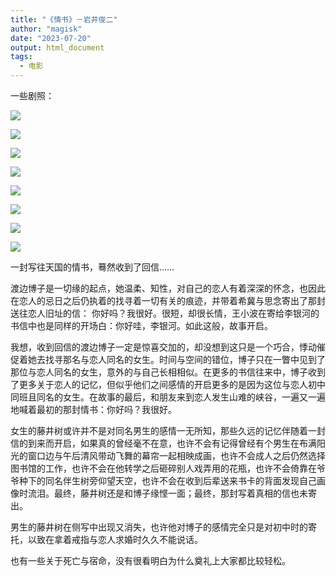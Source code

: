 ```yaml
---
title: "《情书》－岩井俊二"
author: "magisk"
date: "2023-07-20"
output: html_document
tags:
  - 电影
---
```


<!--more-->

一些剧照：

![](/images/情书－岩井俊二/屏幕截图%202023-07-20%20094611.png)

![](/images/情书－岩井俊二/屏幕截图%202023-07-19%20202738.png)

![](/images/情书－岩井俊二/屏幕截图%202023-07-20%20121338.png)

![](/images/情书－岩井俊二/屏幕截图%202023-07-19%20215810.png)

![](/images/情书－岩井俊二/屏幕截图%202023-07-19%20202916.png)

![](/images/情书－岩井俊二/屏幕截图%202023-07-19%20214905.png)

![](/images/情书－岩井俊二/屏幕截图%202023-07-20%20105807.png)

![](/images/情书－岩井俊二/屏幕截图%202023-07-19%20215314.png)

一封写往天国的情书，蓦然收到了回信......　　　

渡边博子是一切缘的起点，她温柔、知性，对自己的恋人有着深深的怀念，也因此在恋人的忌日之后仍执着的找寻着一切有关的痕迹，并带着希冀与思念寄出了那封送往恋人旧址的信： 你好吗？我很好。很短，却很长情，王小波在寄给李银河的书信中也是同样的开场白：你好哇，李银河。如此这般，故事开启。

我想，收到回信的渡边博子一定是惊喜交加的，却没想到这只是一个巧合，悸动催促着她去找寻那名与恋人同名的女生。时间与空间的错位，博子只在一瞥中见到了那位与恋人同名的女生，意外的与自己长相相似。在更多的书信往来中，博子收到了更多关于恋人的记忆，但似乎他们之间感情的开启更多的是因为这位与恋人初中同班且同名的女生。在故事的最后，和朋友来到恋人发生山难的峡谷，一遍又一遍地喊着最初的那封情书：你好吗？我很好。

女生的藤井树或许并不是对同名男生的感情一无所知，那些久远的记忆伴随着一封信的到来而开启，如果真的曾经毫不在意，也许不会有记得曾经有个男生在布满阳光的窗口边与午后清风带动飞舞的幕帘一起相映成画，也许不会成人之后仍然选择图书馆的工作，也许不会在他转学之后砸碎别人戏弄用的花瓶，也许不会倚靠在爷爷种下的同名伴生树旁仰望天空，也许不会在收到后辈送来书卡的背面发现自己画像时流泪。最终，藤井树还是和博子缘悭一面；最终，那封写着真相的信也未寄出。

男生的藤井树在侧写中出现又消失，也许他对博子的感情完全只是对初中时的寄托，以致在拿着戒指与恋人求婚时久久不能说话。

也有一些关于死亡与宿命，没有很看明白为什么奠礼上大家都比较轻松。
